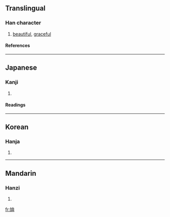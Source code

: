 {{see|娟}}

==Translingual==
===Han character===
{{Han char|rn=38|rad=女|as=06|sn=9|four=|canj=女戈月 (VIB)}}
# [[beautiful]], [[graceful]]
====References====
{{Han ref|kx=0260.050|dkj=06213|hdz=21049.030|uh=59E2|ud=23010}}
----
==Japanese==
===Kanji===
{{ja-kanji|grade=|rs=女06}}
# {{defn|Japanese}} 
====Readings====
{{ja-readings|on=[[けん]] (ken), [[えん]] (en)|kun=[[あでやか]] (adeyaka), [[しなやか]] (shinayaka), [[こびる]] (kobiru), [[うつくしい]] (utsukushii)}}
----
==Korean==
===Hanja===
{{ko-hanja|hangeul=연|rv=yeon|mr=yŏn}}
# {{defn|Korean}}
----
==Mandarin==
===Hanzi===
{{cmn-hanzi|pin=[[juān]] (juan1)|wg=chüan<sup>1</sup>}}
# {{defn|Mandarin}}

[[fr:姢]]